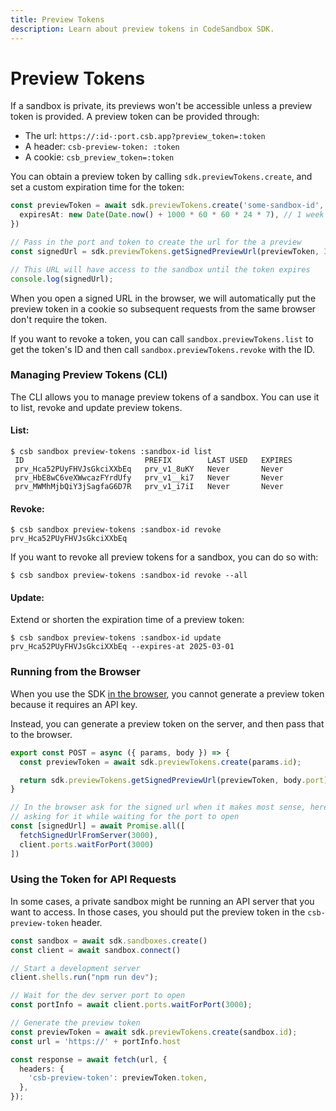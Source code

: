 ```yaml
---
title: Preview Tokens
description: Learn about preview tokens in CodeSandbox SDK.
---
```



# Preview Tokens

If a sandbox is private, its previews won't be accessible unless a preview token is provided. A preview token can be provided through:

- The url: `https://:id-:port.csb.app?preview_token=:token`
- A header: `csb-preview-token: :token`
- A cookie: `csb_preview_token=:token`

You can obtain a preview token by calling `sdk.previewTokens.create`, and set a custom expiration time for the token:

```ts
const previewToken = await sdk.previewTokens.create('some-sandbox-id', {
  expiresAt: new Date(Date.now() + 1000 * 60 * 60 * 24 * 7), // 1 week from now
})

// Pass in the port and token to create the url for the a preview
const signedUrl = sdk.previewTokens.getSignedPreviewUrl(previewToken, 3000)

// This URL will have access to the sandbox until the token expires
console.log(signedUrl);
```

<Callout>
When you open a signed URL in the browser, we will automatically put the preview token in a
cookie so subsequent requests from the same browser don't require the token.
</Callout>

If you want to revoke a token, you can call `sandbox.previewTokens.list` to get the token's ID and then call `sandbox.previewTokens.revoke` with the ID.

### Managing Preview Tokens (CLI)

The CLI allows you to manage preview tokens of a sandbox. You can use it to list, revoke and update preview tokens.

#### List:

```
$ csb sandbox preview-tokens :sandbox-id list
 ID                           PREFIX        LAST USED   EXPIRES
 prv_Hca52PUyFHVJsGkciXXbEq   prv_v1_8uKY   Never       Never
 prv_HbE8wC6veXWwcazFYrdUfy   prv_v1__ki7   Never       Never
 prv_MWMhMjbQiY3jSagfaG6D7R   prv_v1_i7iI   Never       Never
```

#### Revoke:

```
$ csb sandbox preview-tokens :sandbox-id revoke prv_Hca52PUyFHVJsGkciXXbEq
```

If you want to revoke all preview tokens for a sandbox, you can do so with:

```
$ csb sandbox preview-tokens :sandbox-id revoke --all
```

#### Update:

Extend or shorten the expiration time of a preview token:

```
$ csb sandbox preview-tokens :sandbox-id update prv_Hca52PUyFHVJsGkciXXbEq --expires-at 2025-03-01
```

### Running from the Browser

When you use the SDK [in the browser](https://codesandbox.io/docs/sdk/sandboxes#opening-a-sandbox-from-the-browser), you cannot generate a preview token because it requires an API key.

Instead, you can generate a preview token on the server, and then pass that to the browser.

```ts
export const POST = async ({ params, body }) => {
  const previewToken = await sdk.previewTokens.create(params.id);

  return sdk.previewTokens.getSignedPreviewUrl(previewToken, body.port)
}

// In the browser ask for the signed url when it makes most sense, here
// asking for it while waiting for the port to open
const [signedUrl] = await Promise.all([
  fetchSignedUrlFromServer(3000),
  client.ports.waitForPort(3000)
])
```

### Using the Token for API Requests

In some cases, a private sandbox might be running an API server that you want to access. In those cases, you should put the preview token in the `csb-preview-token` header.

```ts
const sandbox = await sdk.sandboxes.create()
const client = await sandbox.connect()

// Start a development server
client.shells.run("npm run dev");

// Wait for the dev server port to open
const portInfo = await client.ports.waitForPort(3000);

// Generate the preview token
const previewToken = await sdk.previewTokens.create(sandbox.id);
const url = 'https://' + portInfo.host

const response = await fetch(url, {
  headers: {
    'csb-preview-token': previewToken.token,
  },
});
```
